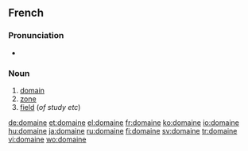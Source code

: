 ==French==

===Pronunciation===
* {{audio|Fr-domaine.ogg|Audio}}

===Noun===
{{infl|fr|noun}}

# [[domain]]
# [[zone]]
# [[field]] (''of study etc'')

[[de:domaine]]
[[et:domaine]]
[[el:domaine]]
[[fr:domaine]]
[[ko:domaine]]
[[io:domaine]]
[[hu:domaine]]
[[ja:domaine]]
[[ru:domaine]]
[[fi:domaine]]
[[sv:domaine]]
[[tr:domaine]]
[[vi:domaine]]
[[wo:domaine]]